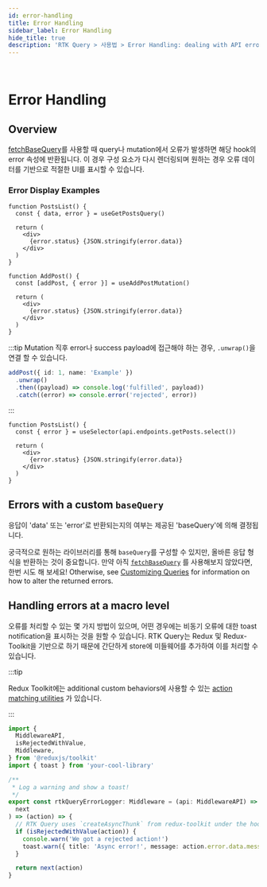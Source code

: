 ```yaml
---
id: error-handling
title: Error Handling
sidebar_label: Error Handling
hide_title: true
description: 'RTK Query > 사용법 > Error Handling: dealing with API errors'
---
```


&nbsp;

# Error Handling

## Overview

[fetchBaseQuery](../api/fetchBaseQuery)를 사용할 때 query나 mutation에서 오류가 발생하면 해당 hook의 error 속성에 반환됩니다. 이 경우 구성 요소가 다시 렌더링되며 원하는 경우 오류 데이터를 기반으로 적절한 UI를 표시할 수 있습니다.

### Error Display Examples

```tsx title="Query Error"
function PostsList() {
  const { data, error } = useGetPostsQuery()

  return (
    <div>
      {error.status} {JSON.stringify(error.data)}
    </div>
  )
}
```

```tsx title="Mutation Error"
function AddPost() {
  const [addPost, { error }] = useAddPostMutation()

  return (
    <div>
      {error.status} {JSON.stringify(error.data)}
    </div>
  )
}
```

:::tip
Mutation 직후 error나 success payload에 접근해야 하는 경우, `.unwrap()`을 연결 할 수 있습니다.

```ts title="Using .unwrap" no-transpile
addPost({ id: 1, name: 'Example' })
  .unwrap()
  .then((payload) => console.log('fulfilled', payload))
  .catch((error) => console.error('rejected', error))
```

:::

```tsx title="Manually selecting an error"
function PostsList() {
  const { error } = useSelector(api.endpoints.getPosts.select())

  return (
    <div>
      {error.status} {JSON.stringify(error.data)}
    </div>
  )
}
```

## Errors with a custom `baseQuery`

응답이 'data' 또는 'error'로 반환되는지의 여부는 제공된 'baseQuery'에 의해 결정됩니다.

궁극적으로 원하는 라이브러리를 통해 `baseQuery`를 구성할 수 있지만, 올바른 응답 형식을 반환하는 것이 중요합니다. 만약 아직 [`fetchBaseQuery`](../api/fetchBaseQuery) 를 사용해보지 않았다면, 한번 시도 해 보세요! Otherwise, see [Customizing Queries](./customizing-queries) for information on how to alter the returned errors.

## Handling errors at a macro level

오류를 처리할 수 있는 몇 가지 방법이 있으며, 어떤 경우에는 비동기 오류에 대한 toast notification을 표시하는 것을 원할 수 있습니다. RTK Query는 Redux 및 Redux-Toolkit을 기반으로 하기 때문에 간단하게 store에 미들웨어를 추가하여 이를 처리할 수 있습니다.

:::tip

Redux Toolkit에는 additional custom behaviors에 사용할 수 있는 [action matching utilities](../../api/matching-utilities.mdx#matching-utilities) 가 있습니다.

:::

```ts title="Error catching middleware example"
import {
  MiddlewareAPI,
  isRejectedWithValue,
  Middleware,
} from '@reduxjs/toolkit'
import { toast } from 'your-cool-library'

/**
 * Log a warning and show a toast!
 */
export const rtkQueryErrorLogger: Middleware = (api: MiddlewareAPI) => (
  next
) => (action) => {
  // RTK Query uses `createAsyncThunk` from redux-toolkit under the hood, so we're able to utilize these matchers!
  if (isRejectedWithValue(action)) {
    console.warn('We got a rejected action!')
    toast.warn({ title: 'Async error!', message: action.error.data.message })
  }

  return next(action)
}
```
